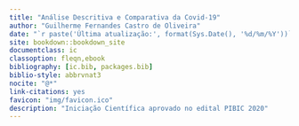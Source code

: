 ```yaml
--- 
title: "Análise Descritiva e Comparativa da Covid-19"
author: "Guilherme Fernandes Castro de Oliveira"
date: "`r paste('Última atualização:', format(Sys.Date(), '%d/%m/%Y'))`"
site: bookdown::bookdown_site
documentclass: ic
classoption: fleqn,ebook
bibliography: [ic.bib, packages.bib]
biblio-style: abbrvnat3
nocite: "@*"
link-citations: yes
favicon: "img/favicon.ico"
description: "Iniciação Científica aprovado no edital PIBIC 2020"
---
```


\begin{acknowledgement}

  Aqui você deve colocar os agradecimentos. Por exemplo:
  
  Primeiramente queria agradecer ao meu orientador Fernando de Souza Bastos por
  sempre estar me ajudando em qual seja o assunto ou dificuldade, a aprender
  cada vez mais sobre o R e sua comunidade, e pela consideração que tem comigo e
  todos os seus alunos.
  
  Agradeço aos meus amigos que sempre me deixam pra cima nos momentos mais
  difíceis e que nunca abandonam quando preciso deles.

  Agradeço também a Júlia Letícia Gonçalves Martins na ajuda na escrita desse
  exemplo de TCC, e todo o apoio nos projetos da minha vida.
  
  Agradeço a todos que fizeram parte da minha vida e me ensinaram algo, sendo
  assim ajudaram nesse trabalho indiretamente.
  
  E agradeço a você que utilizará esse modelo pela consideração.

\end{acknowledgement}
\begin{Resumo}
  
  Aqui você deve colocar o seu resumo. Por exemplo:
  
  Até os dias atuais, o curso de Licenciatura em Matemática da UFV - Campus 
  Florestal possui um protótipo para escrita do Trabalho de Conclusão do Curso
  criado na linguagem LaTeX, elaborado pelo professor Luis Alberto D'Afonseca, 
  disponível no site da graduação. Embasado nesse modelo já existente, este novo
  modelo foi criado com o pacote Bookdown para que pudesse ser escrito não 
  somente em LaTeX, mas também nas linguagens citadas acima, com o diferencial 
  mais importante o R e seus pacotes.
  
  É válido ressaltar que este padrão pode ser utilizado não somente pelo curso
  de Licenciatura em Matemática - Campus Florestal, mas sim por todos os cursos
  dos campus da Universidade Federal de Viçosa.
  
  Espero que todos utilizem, consigam fazer o seu TCC e enfim recebam o tão
  desejado diploma.
  
\end{Resumo}
\begin{Abstract}
  
  Aqui você deve colocar o seu rusumo em inglês. Por exemplo:
  
  Until today, the Mathematics Degree course at UFV - Campus Florestal has a
  prototype for writing the Course Conclusion Paper created in LaTeX language,
  elaborated by professor Luis Alberto D'Afonseca, available on the graduation
  website. Based on this existing model, this new model was created with the
  Bookdown package so that it could be written only in LaTeX, but also in the
  languages mentioned above, with the differential most importantly R and its
  packages.
  
  It is worth noting that this standard can be used not only by the course in
  Mathematics - Campus Florestal, but for all courses campus of the Federal
  University of Viçosa.
  
  I hope you all use it, get your TCC and finally receive the so desired
  University Degree.
  
\end{Abstract}

\tableofcontents